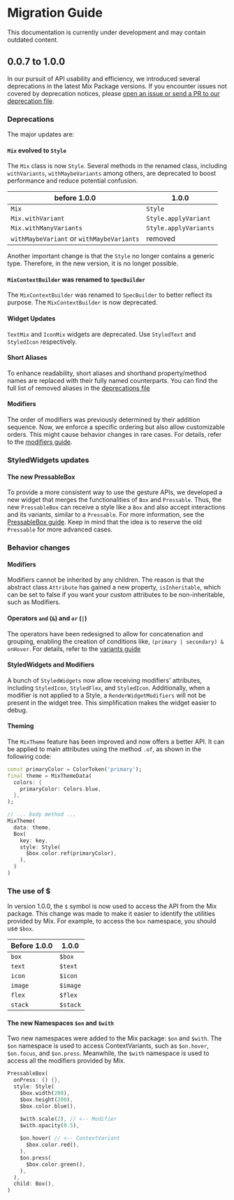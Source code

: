 # Migration Guide

<Callout type="error">
  This documentation is currently under development and may contain outdated content.
</Callout>

## 0.0.7 to 1.0.0

In our pursuit of API usability and efficiency, we introduced several deprecations in the latest Mix Package versions. If you encounter issues not covered by deprecation notices, please [open an issue or send a PR to our deprecation file](https://github.com/btwld/mix/blob/main/lib/src/deprecations.dart).

### Deprecations

The major updates are:

#### `Mix` evolved to `Style`
The `Mix` class is now `Style`. Several methods in the renamed class, including `withVariants`, `withMaybeVariants` among others, are deprecated to boost performance and reduce potential confusion.

| before 1.0.0 | 1.0.0 |
| ------- | ------ |
| `Mix`   | `Style` |
| `Mix.withVariant` | `Style.applyVariant` |
| `Mix.withManyVariants` | `Style.applyVariants` |
| `withMaybeVariant` or `withMaybeVariants` | removed |


Another important change is that the `Style` no longer contains a generic type. Therefore, in the new version, it is no longer possible.

#### `MixContextBuilder` was renamed to `SpecBuilder`
The `MixContextBuilder` was renamed to `SpecBuilder` to better reflect its purpose. The `MixContextBuilder` is now deprecated.

#### Widget Updates

`TextMix` and `IconMix` widgets are deprecated. Use `StyledText` and `StyledIcon` respectively.

#### Short Aliases

To enhance readability, short aliases and shorthand property/method names are replaced with their fully named counterparts. You can find the full list of removed aliases in the [deprecations file](https://github.com/btwld/mix/blob/main/lib/src/deprecations.dart)

#### Modifiers

The order of modifiers was previously determined by their addition sequence. Now, we enforce a specific ordering but also allow customizable orders. This might cause behavior changes in rare cases. For details, refer to the [modifiers guide](https://fluttermix.com/docs/guides/modifiers).

### StyledWidgets updates

#### The new PressableBox

To provide a more consistent way to use the gesture APIs, we developed a new widget that merges the functionalities of `Box` and `Pressable`. Thus, the new `PressableBox` can receive a style like a `Box` and also accept interactions and its variants, similar to a `Pressable`. For more information, see the [PressableBox guide](https://www.fluttermix.com/docs/widgets/pressable-box).
Keep in mind that the idea is to reserve the old `Pressable` for more advanced cases.

### Behavior changes

#### Modifiers

Modifiers cannot be inherited by any children. The reason is that the abstract class `Attribute` has gained a new property, `isInheritable`, which can be set to false if you want your custom attributes to be non-inheritable, such as Modifiers.

#### Operators `and` (`&`) and `or` (`|`)

The operators have been redesigned to allow for concatenation and grouping, enabling the creation of conditions like, `(primary | secondary) & onHover`. For details, refer to the [variants guide](https://www.fluttermix.com/docs/guides/variants#combining-operators)

#### StyledWidgets and Modifiers

A bunch of `StyledWidgets` now allow receiving modifiers' attributes, including `StyledIcon`, `StyledFlex`, and `StyledIcon`. Additionally, when a modifier is not applied to a Style, a `RenderWidgetModifiers` will not be present in the widget tree. This simplification makes the widget easier to debug.

#### Theming

The `MixTheme` feature has been improved and now offers a better API. It can be applied to main attributes using the method `.of`, as shown in the following code:

```dart
const primaryColor = ColorToken('primary');
final theme = MixThemeData(
  colors: {
    primaryColor: Colors.blue,
  },
);

// ... body method ...
MixTheme(
  data: theme,
  Box(
    key: key,
    style: Style(
      $box.color.ref(primaryColor),
    ),
  )
)
```
### The use of $
In version 1.0.0, the `$` symbol is now used to access the API from the Mix package. This change was made to make it easier to identify the utilities provided by Mix. For example, to access the `box` namespace, you should use `$box`.

| Before 1.0.0 | 1.0.0 |
| ------- | ------ |
| `box`   | `$box` |
| `text`  | `$text` |
| `icon`  | `$icon` |
| `image`  | `$image` |
| `flex`  | `$flex` |
| `stack` | `$stack` |

#### The new Namespaces `$on` and `$with`

Two new namespaces were added to the Mix package: `$on` and `$with`. The `$on` namespace is used to access ContextVariants, such as `$on.hover`, `$on.focus`, and `$on.press`. Meanwhile, the `$with` namespace is used to access all the modifiers provided by Mix. 

```dart
PressableBox(
  onPress: () {},
  style: Style(
    $box.width(200),
    $box.height(200),
    $box.color.blue(),

    $with.scale(2), // <-- Modifier
    $with.opacity(0.5),
    
    $on.hover( // <-- ContextVariant
      $box.color.red(),
    ),
    $on.press(
      $box.color.green(),
    ),
  ),
  child: Box(),
)

```